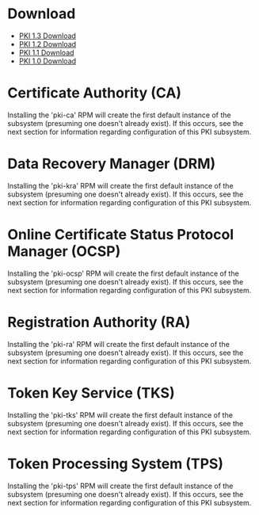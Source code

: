 = Download =

* [[PKI 1.3 Download]]
* [[PKI 1.2 Download]]
* [[PKI 1.1 Download]]
* [[PKI 1.0 Download]]

= Certificate Authority (CA) =

Installing the 'pki-ca' RPM will create the first default instance of the subsystem (presuming one doesn't already exist).  If this occurs, see the next section for information regarding configuration of this PKI subsystem.

= Data Recovery Manager (DRM) =

Installing the 'pki-kra' RPM will create the first default instance of the subsystem (presuming one doesn't already exist).  If this occurs, see the next section for information regarding configuration of this PKI subsystem.

= Online Certificate Status Protocol Manager (OCSP) =

Installing the 'pki-ocsp' RPM will create the first default instance of the subsystem (presuming one doesn't already exist).  If this occurs, see the next section for information regarding configuration of this PKI subsystem.

= Registration Authority (RA) =

Installing the 'pki-ra' RPM will create the first default instance of the subsystem (presuming one doesn't already exist).  If this occurs, see the next section for information regarding configuration of this PKI subsystem.

= Token Key Service (TKS) =

Installing the 'pki-tks' RPM will create the first default instance of the subsystem (presuming one doesn't already exist).  If this occurs, see the next section for information regarding configuration of this PKI subsystem.

= Token Processing System (TPS) =

Installing the 'pki-tps' RPM will create the first default instance of the subsystem (presuming one doesn't already exist).  If this occurs, see the next section for information regarding configuration of this PKI subsystem.